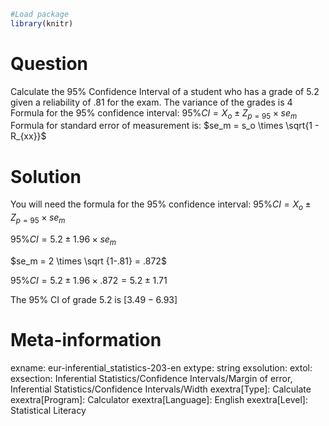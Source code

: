 ```r
#Load package
library(knitr)
```

Question
========
Calculate the 95% Confidence Interval of a student who has a grade of 5.2 given a reliability of .81 for the exam. The variance of the grades is 4
Formula for the 95% confidence interval: $95\% CI = X_o ± Z_{p=95} \times se_m$
Formula for standard error of measurement is: $se_m = s_o \times \sqrt{1 - R_{xx}}$


Solution
========
You will need the formula for the 95% confidence interval: $95\% CI = X_o ± Z_{p=95} \times se_m$

$95\% CI = 5.2 ± 1.96 \times se_m$

$se_m = 2 \times \sqrt {1-.81} = .872$

$95\% CI = 5.2 ± 1.96 \times .872 = 5.2 ± 1.71$

The 95% CI of grade 5.2 is $[3.49-6.93]$


Meta-information
================
exname: eur-inferential_statistics-203-en
extype: string
exsolution: 
extol: 
exsection: Inferential Statistics/Confidence Intervals/Margin of error, Inferential Statistics/Confidence Intervals/Width
exextra[Type]: Calculate
exextra[Program]: Calculator
exextra[Language]: English
exextra[Level]: Statistical Literacy
